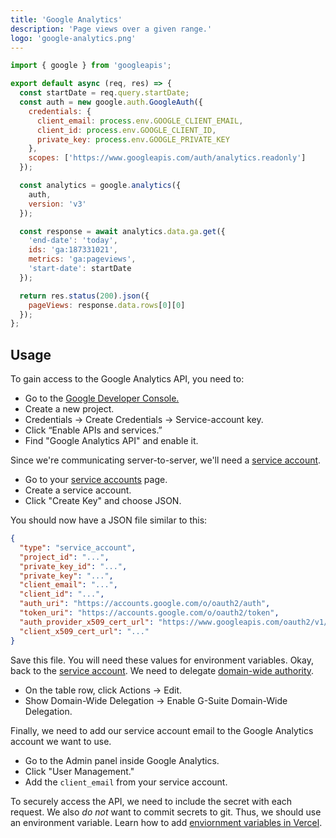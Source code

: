 ```yaml
---
title: 'Google Analytics'
description: 'Page views over a given range.'
logo: 'google-analytics.png'
---
```


```js
import { google } from 'googleapis';

export default async (req, res) => {
  const startDate = req.query.startDate;
  const auth = new google.auth.GoogleAuth({
    credentials: {
      client_email: process.env.GOOGLE_CLIENT_EMAIL,
      client_id: process.env.GOOGLE_CLIENT_ID,
      private_key: process.env.GOOGLE_PRIVATE_KEY
    },
    scopes: ['https://www.googleapis.com/auth/analytics.readonly']
  });

  const analytics = google.analytics({
    auth,
    version: 'v3'
  });

  const response = await analytics.data.ga.get({
    'end-date': 'today',
    ids: 'ga:187331021',
    metrics: 'ga:pageviews',
    'start-date': startDate
  });

  return res.status(200).json({
    pageViews: response.data.rows[0][0]
  });
};
```

## Usage

<Step number={1} title="Get Access To Analytics" />

To gain access to the Google Analytics API, you need to:

- Go to the [Google Developer Console.](https://console.developers.google.com/)
- Create a new project.
- Credentials -> Create Credentials -> Service-account key.
- Click “Enable APIs and services.”
- Find "Google Analytics API" and enable it.

<Step number={2} title="Create Service Account" />

Since we're communicating server-to-server, we'll need a [service account](https://developers.google.com/identity/protocols/OAuth2ServiceAccount).

- Go to your [service accounts](https://console.developers.google.com/iam-admin/serviceaccounts) page.
- Create a service account.
- Click "Create Key" and choose JSON.

You should now have a JSON file similar to this:

```json
{
  "type": "service_account",
  "project_id": "...",
  "private_key_id": "...",
  "private_key": "...",
  "client_email": "...",
  "client_id": "...",
  "auth_uri": "https://accounts.google.com/o/oauth2/auth",
  "token_uri": "https://accounts.google.com/o/oauth2/token",
  "auth_provider_x509_cert_url": "https://www.googleapis.com/oauth2/v1/certs",
  "client_x509_cert_url": "..."
}
```

Save this file. You will need these values for environment variables.
Okay, back to the [service account](https://console.developers.google.com/iam-admin/serviceaccounts).
We need to delegate [domain-wide authority](https://developers.google.com/identity/protocols/OAuth2ServiceAccount#delegatingauthority).

- On the table row, click Actions -> Edit.
- Show Domain-Wide Delegation -> Enable G-Suite Domain-Wide Delegation.

Finally, we need to add our service account email to the Google Analytics account we want to use.

- Go to the Admin panel inside Google Analytics.
- Click "User Management."
- Add the `client_email` from your service account.

<Step number={3} title="Add Environment Variables" />

To securely access the API, we need to include the secret with each request.
We also _do not_ want to commit secrets to git. Thus, we should use an environment variable.
Learn how to add [enviornment variables in Vercel](https://vercel.com/docs/environment-variables).
